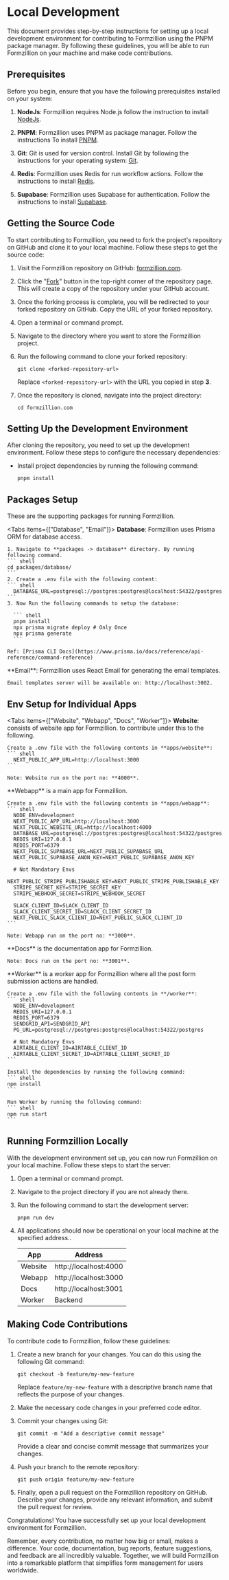 
# Local Development

This document provides step-by-step instructions for setting up a local development environment for contributing to Formzillion using the PNPM package manager. By following these guidelines, you will be able to run Formzillion on your machine and make code contributions.

## Prerequisites

Before you begin, ensure that you have the following prerequisites installed on your system:

1. **NodeJs**: Formzillion requires Node.js follow the instruction to install [NodeJs](https://nodejs.org).

2. **PNPM**: Formzillion uses PNPM as package manager. Follow the instructions To install [PNPM](https://pnpm.io/installation).

3. **Git**: Git is used for version control. Install Git by following the instructions for your operating system: [Git](https://git-scm.com/downloads).

4. **Redis**: Formzillion uses Redis for run workflow actions. Follow the instructions to install [Redis](https://redis.io/docs/getting-started/installation/).

5. **Supabase**: Formzillion uses Supabase for authentication. Follow the instructions to install [Supabase](https://supabase.com/docs/guides/getting-started/local-development).

## Getting the Source Code

To start contributing to Formzillion, you need to fork the project's repository on GitHub and clone it to your local machine. Follow these steps to get the source code:

1. Visit the Formzillion repository on GitHub: [formzillion.com](https://github.com/formzillion/formzillion.com).

2. Click the "[Fork](https://github.com/formzillion/formzillion.com/fork)" button in the top-right corner of the repository page. This will create a copy of the repository under your GitHub account.

3. Once the forking process is complete, you will be redirected to your forked repository on GitHub. Copy the URL of your forked repository.

4. Open a terminal or command prompt.

5. Navigate to the directory where you want to store the Formzillion project.

6. Run the following command to clone your forked repository:

   ```shell
   git clone <forked-repository-url>
   ```

   Replace `<forked-repository-url>` with the URL you copied in step **3**.

7. Once the repository is cloned, navigate into the project directory:

   ```shell
   cd formzillion.com
   ```

## Setting Up the Development Environment

After cloning the repository, you need to set up the development environment. Follow these steps to configure the necessary dependencies:

- Install project dependencies by running the following command:

  ```shell
  pnpm install
  ```

## Packages Setup

These are the supporting packages for running Formzillion.

<Tabs items={["Database", "Email"]}>
  <Tab>
    **Database**: Formzillion uses Prisma ORM for database access.

    1. Navigate to **packages -> database** directory. By running following command.
    ``` shell
    cd packages/database/
    ```
    2. Create a .env file with the following content:
    ``` shell
      DATABASE_URL=postgresql://postgres:postgres@localhost:54322/postgres
    ```
    3. Now Run the following commands to setup the database:

      ``` shell
      pnpm install
      npx prisma migrate deploy # Only Once
      npx prisma generate
      ```

    Ref: [Prisma CLI Docs](https://www.prisma.io/docs/reference/api-reference/command-reference)

  </Tab>

  <Tab>
  **Email**: Formzillion uses React Email for generating the email templates.

    Email templates server will be available on: http://localhost:3002.

  </Tab>
</Tabs>

## Env Setup for Individual Apps

<Tabs items={["Website", "Webapp", "Docs", "Worker"]}>
  <Tab>
    **Website**: consists of website app for Formzillion. to contribute under this to the following.
        
    Create a .env file with the following contents in **apps/website**:
    ``` shell
      NEXT_PUBLIC_APP_URL=http://localhost:3000
    ```

    Note: Website run on the port no: **4000**.

  </Tab>
  <Tab>
    **Webapp** is a main app for Formzillion.
    
    Create a .env file with the following contents in **apps/webapp**:
    ``` shell
      NODE_ENV=development
      NEXT_PUBLIC_APP_URL=http://localhost:3000
      NEXT_PUBLIC_WEBSITE_URL=http://localhost:4000
      DATABASE_URL=postgresql://postgres:postgres@localhost:54322/postgres
      REDIS_URI=127.0.0.1
      REDIS_PORT=6379
      NEXT_PUBLIC_SUPABASE_URL=NEXT_PUBLIC_SUPABASE_URL
      NEXT_PUBLIC_SUPABASE_ANON_KEY=NEXT_PUBLIC_SUPABASE_ANON_KEY

      # Not Mandatory Envs
      NEXT_PUBLIC_STRIPE_PUBLISHABLE_KEY=NEXT_PUBLIC_STRIPE_PUBLISHABLE_KEY
      STRIPE_SECRET_KEY=STRIPE_SECRET_KEY
      STRIPE_WEBHOOK_SECRET=STRIPE_WEBHOOK_SECRET

      SLACK_CLIENT_ID=SLACK_CLIENT_ID
      SLACK_CLIENT_SECRET_ID=SLACK_CLIENT_SECRET_ID
      NEXT_PUBLIC_SLACK_CLIENT_ID=NEXT_PUBLIC_SLACK_CLIENT_ID
    ```

    Note: Webapp run on the port no: **3000**.

  </Tab>
  <Tab>
    **Docs** is the documentation app for Formzillion.
  
    Note: Docs run on the port no: **3001**.
  </Tab>
  <Tab>
    **Worker** is a worker app for Formzillion where all the post form submission actions are handled.

    Create a .env file with the following contents in **/worker**:
    ``` shell
      NODE_ENV=development
      REDIS_URI=127.0.0.1
      REDIS_PORT=6379
      SENDGRID_API=SENDGRID_API
      PG_URL=postgresql://postgres:postgres@localhost:54322/postgres

      # Not Mandatory Envs
      AIRTABLE_CLIENT_ID=AIRTABLE_CLIENT_ID
      AIRTABLE_CLIENT_SECRET_ID=AIRTABLE_CLIENT_SECRET_ID
    ```

    Install the dependencies by running the following command:
    ``` shell
    npm install
    ```

    Run Worker by running the following command:
    ``` shell
    npm run start
    ```

  </Tab>
</Tabs>

## Running Formzillion Locally

With the development environment set up, you can now run Formzillion on your local machine. Follow these steps to start the server:

1. Open a terminal or command prompt.

2. Navigate to the project directory if you are not already there.

3. Run the following command to start the development server:

   ```shell
   pnpm run dev
   ```

4. All applications should now be operational on your local machine at the specified address..

   | App     | Address               |
   | ------- | --------------------- |
   | Website | http://localhost:4000 |
   | Webapp  | http://localhost:3000 |
   | Docs    | http://localhost:3001 |
   | Worker  | Backend               |

## Making Code Contributions

To contribute code to Formzillion, follow these guidelines:

1. Create a new branch for your changes. You can do this using the following Git command:

   ```shell
   git checkout -b feature/my-new-feature
   ```

   Replace `feature/my-new-feature` with a descriptive branch name that reflects the purpose of your changes.

2. Make the necessary code changes in your preferred code editor.

3. Commit your changes using Git:

   ```shell
   git commit -m "Add a descriptive commit message"
   ```

   Provide a clear and concise commit message that summarizes your changes.

4. Push your branch to the remote repository:

   ```shell
   git push origin feature/my-new-feature
   ```

5. Finally, open a pull request on the Formzillion repository on GitHub. Describe your changes, provide any relevant information, and submit the pull request for review.

Congratulations! You have successfully set up your local development environment for Formzillion.

Remember, every contribution, no matter how big or small, makes a difference. Your code, documentation, bug reports, feature suggestions, and feedback are all incredibly valuable. Together, we will build Formzillion into a remarkable platform that simplifies form management for users worldwide.
